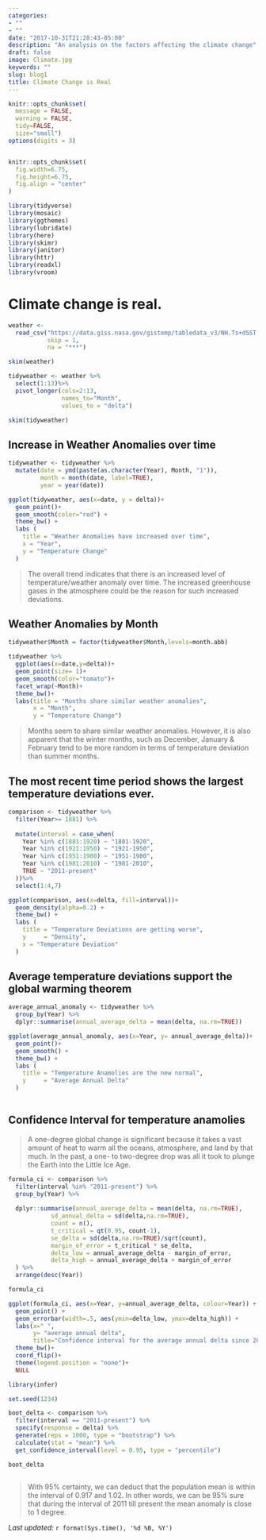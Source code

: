 ```yaml
---
categories:
- ""
- ""
date: "2017-10-31T21:28:43-05:00"
description: "An analysis on the factors affecting the climate change"
draft: false
image: Climate.jpg
keywords: ""
slug: blog1
title: Climate Change is Real
---
```


```r
knitr::opts_chunk$set(
  message = FALSE, 
  warning = FALSE, 
  tidy=FALSE,     
  size="small")   
options(digits = 3)


knitr::opts_chunk$set(
  fig.width=6.75, 
  fig.height=6.75,
  fig.align = "center"
)
```


```r
library(tidyverse)
library(mosaic)
library(ggthemes)
library(lubridate)
library(here)
library(skimr)
library(janitor)
library(httr)
library(readxl)
library(vroom)
```


# Climate change is real. 


```r

weather <- 
  read_csv("https://data.giss.nasa.gov/gistemp/tabledata_v3/NH.Ts+dSST.csv", 
           skip = 1, 
           na = "***")

skim(weather)

```


```r
tidyweather <- weather %>%
  select(1:13)%>%
  pivot_longer(cols=2:13, 
               names_to="Month", 
               values_to = "delta")

skim(tidyweather)
```

## Increase in Weather Anomalies over time

```r

tidyweather <- tidyweather %>%
  mutate(date = ymd(paste(as.character(Year), Month, "1")),
         month = month(date, label=TRUE),
         year = year(date))

ggplot(tidyweather, aes(x=date, y = delta))+
  geom_point()+
  geom_smooth(color="red") +
  theme_bw() +
  labs (
    title = "Weather Anomalies have increased over time", 
    x = "Year", 
    y = "Temperature Change"
  )

```

> The overall trend indicates that there is an increased level of temperature/weather anomaly over time. The increased greenhouse gases in the atmosphere could be the reason for such increased deviations. 


## Weather Anomalies by Month

```r

tidyweather$Month = factor(tidyweather$Month,levels=month.abb)

tidyweather %>%
  ggplot(aes(x=date,y=delta))+
  geom_point(size= 1)+
  geom_smooth(color="tomato")+
  facet_wrap(~Month)+
  theme_bw()+
  labs(title = "Months share similar weather anomalies",
       x = "Month",
       y = "Temperature Change")


```

> Months seem to share similar weather anomalies. However, it is also apparent that the winter months, such as December, January & February tend to be more random in terms of temperature deviation than summer months. 

## The most recent time period shows the largest temperature deviations ever. 


```r

comparison <- tidyweather %>% 
  filter(Year>= 1881) %>%     
 
  mutate(interval = case_when(
    Year %in% c(1881:1920) ~ "1881-1920",
    Year %in% c(1921:1950) ~ "1921-1950",
    Year %in% c(1951:1980) ~ "1951-1980",
    Year %in% c(1981:2010) ~ "1981-2010",
    TRUE ~ "2011-present"
  ))%>%
  select(1:4,7)

```


```r

ggplot(comparison, aes(x=delta, fill=interval))+
  geom_density(alpha=0.2) +   
  theme_bw() +              
  labs (
    title = "Temperature Deviations are getting worse",
    y     = "Density",
    x = "Temperature Deviation"
  )

```

## Average temperature deviations support the global warming theorem


```r

average_annual_anomaly <- tidyweather %>% 
  group_by(Year) %>%   
  dplyr::summarise(annual_average_delta = mean(delta, na.rm=TRUE)) 

ggplot(average_annual_anomaly, aes(x=Year, y= annual_average_delta))+
  geom_point()+
  geom_smooth() +
  theme_bw() +
  labs (
    title = "Temperature Anamolies are the new normal",
    y     = "Average Annual Delta"
  )
  

```


## Confidence Interval for temperature anamolies


> A one-degree global change is significant because it takes a vast amount of heat to warm all the oceans, atmosphere, and land by that much. In the past, a one- to two-degree drop was all it took to plunge the Earth into the Little Ice Age.


```r

formula_ci <- comparison %>%
  filter(interval %in% "2011-present") %>% 
  group_by(Year) %>% 
 
  dplyr::summarise(annual_average_delta = mean(delta, na.rm=TRUE),
            sd_annual_delta = sd(delta,na.rm=TRUE),
            count = n(),
            t_critical = qt(0.95, count-1),
            se_delta = sd(delta,na.rm=TRUE)/sqrt(count),
            margin_of_error = t_critical * se_delta,
            delta_low = annual_average_delta - margin_of_error,
            delta_high = annual_average_delta + margin_of_error
  ) %>% 
  arrange(desc(Year))

formula_ci

ggplot(formula_ci, aes(x=Year, y=annual_average_delta, colour=Year)) +
  geom_point() +
  geom_errorbar(width=.5, aes(ymin=delta_low, ymax=delta_high)) + 
  labs(x=" ",
       y= "average annual delta", 
       title="Confidence interval for the average annual delta since 2011") + 
  theme_bw()+
  coord_flip()+
  theme(legend.position = "none")+
  NULL
```


```r

library(infer)

set.seed(1234)

boot_delta <- comparison %>%
  filter(interval == "2011-present") %>%
  specify(response = delta) %>%
  generate(reps = 1000, type = "bootstrap") %>%
  calculate(stat = "mean") %>% 
  get_confidence_interval(level = 0.95, type = "percentile")

boot_delta
 

```

> With 95% certainty, we can deduct that the population mean is within the interval of 0.917 and 1.02. In other words, we can be 95% sure that during the interval of 2011 till present the mean anomaly is close to 1 degree.

*Last updated:* `r format(Sys.time(), '%d %B, %Y')`